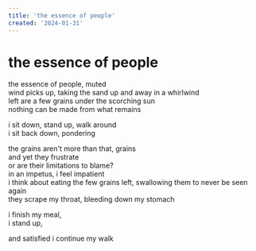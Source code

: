 ```yaml
---
title: 'the essence of people'
created: '2024-01-31'
---
```


# the essence of people

the essence of people, muted  
wind picks up, taking the sand up and away in a whirlwind  
left are a few grains under the scorching sun  
nothing can be made from what remains

i sit down, stand up, walk around  
i sit back down, pondering

the grains aren't more than that, grains  
and yet they frustrate  
or are their limitations to blame?  
in an impetus, i feel impatient  
i think about eating the few grains left, swallowing them to never be seen again  
they scrape my throat, bleeding down my stomach

i finish my meal,  
i stand up,

and satisfied i continue my walk
